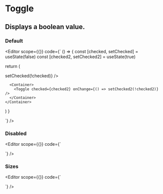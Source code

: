 <Spacer y={0.6} />

# Toggle

<Spacer y={0.8} />

## Displays a boolean value.</Text>

<Spacer y={2} />

### Default

<Editor 
  scope={{}}
  code={`
() => {
  const [checked, setChecked] = useState(false)
  const [checked2, setChecked2] = useState(true)

return (

<Container>
<Container>
<Toggle checked={checked} onChange={() => setChecked(!checked)} />
</Container>

      <Container>
        <Toggle checked={checked2} onChange={() => setChecked2(!checked2)} />
      </Container>
    </Container>

)
}

`} />

<Spacer y={2} />

### Disabled

<Editor
  scope={{}}
  code={`
<Container>
  <Container>
    <Toggle disabled />
  </Container>

  <Container>
    <Toggle disabled checked />
  </Container>
</Container>
`} />

<Spacer y={2} />

### Sizes

<Editor 
  scope={{}}
  code={`
<Container row>
  <Container>
    <Toggle />
  </Container>

  <Container>
    <Toggle size="large" />
  </Container>
</Container>
`} />

<Spacer y={2} />
